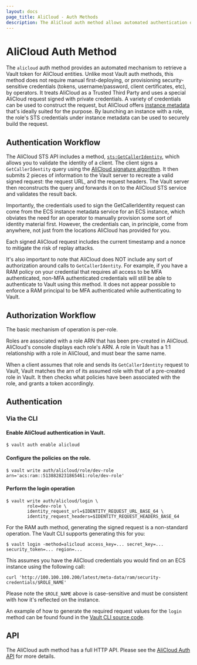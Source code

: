```yaml
---
layout: docs
page_title: AliCloud - Auth Methods
description: The AliCloud auth method allows automated authentication of AliCloud entities.
---
```


# AliCloud Auth Method

The `alicloud` auth method provides an automated mechanism to retrieve
a Vault token for AliCloud entities. Unlike most Vault auth methods, this
method does not require manual first-deploying, or provisioning
security-sensitive credentials (tokens, username/password, client certificates,
etc), by operators. It treats AliCloud as a Trusted Third Party and uses a
special AliCloud request signed with private credentials. A variety of credentials
can be used to construct the request, but AliCloud offers
[instance metadata](https://www.alibabacloud.com/help/faq-detail/49122.htm)
that's ideally suited for the purpose. By launching an instance with a role,
the role's STS credentials under instance metadata can be used to securely
build the request.

## Authentication Workflow

The AliCloud STS API includes a method,
[`sts:GetCallerIdentity`](https://www.alibabacloud.com/help/doc-detail/43767.htm),
which allows you to validate the identity of a client. The client signs
a `GetCallerIdentity` query using the [AliCloud signature
algorithm](https://www.alibabacloud.com/help/doc-detail/67332.htm). It then
submits 2 pieces of information to the Vault server to recreate a valid signed
request: the request URL, and the request headers. The Vault server then
reconstructs the query and forwards it on to the AliCloud STS service and validates
the result back.

Importantly, the credentials used to sign the GetCallerIdentity request can come
from the ECS instance metadata service for an ECS instance, which obviates the
need for an operator to manually provision some sort of identity material first.
However, the credentials can, in principle, come from anywhere, not just from
the locations AliCloud has provided for you.

Each signed AliCloud request includes the current timestamp and a nonce to mitigate
the risk of replay attacks.

It's also important to note that AliCloud does NOT include any sort
of authorization around calls to `GetCallerIdentity`. For example, if you have
a RAM policy on your credential that requires all access to be MFA authenticated,
non-MFA authenticated credentials will still be able to authenticate to Vault
using this method. It does not appear possible to enforce a RAM principal to be
MFA authenticated while authenticating to Vault.

## Authorization Workflow

The basic mechanism of operation is per-role.

Roles are associated with a role ARN that has been pre-created in AliCloud.
AliCloud's console displays each role's ARN. A role in Vault has a 1:1 relationship
with a role in AliCloud, and must bear the same name.

When a client assumes that role and sends its `GetCallerIdentity` request to Vault,
Vault matches the arn of its assumed role with that of a pre-created role in Vault.
It then checks what policies have been associated with the role, and grants a
token accordingly.

## Authentication

### Via the CLI

#### Enable AliCloud authentication in Vault.

```shell-session
$ vault auth enable alicloud
```

#### Configure the policies on the role.

```shell-session
$ vault write auth/alicloud/role/dev-role arn='acs:ram::5138828231865461:role/dev-role'
```

#### Perform the login operation

```shell-session
$ vault write auth/alicloud/login \
        role=dev-role \
        identity_request_url=$IDENTITY_REQUEST_URL_BASE_64 \
        identity_request_headers=$IDENTITY_REQUEST_HEADERS_BASE_64
```

For the RAM auth method, generating the signed request is a non-standard
operation. The Vault CLI supports generating this for you:

```shell-session
$ vault login -method=alicloud access_key=... secret_key=... security_token=... region=...
```

This assumes you have the AliCloud credentials you would find on an ECS instance using the
following call:

```
curl 'http://100.100.100.200/latest/meta-data/ram/security-credentials/$ROLE_NAME'
```

Please note the `$ROLE_NAME` above is case-sensitive and must be consistent with how it's reflected
on the instance.

An example of how to generate the required request values for the `login` method
can be found found in the
[Vault CLI source code](https://github.com/hashicorp/vault-plugin-auth-alicloud/blob/master/tools/tools.go).

## API

The AliCloud auth method has a full HTTP API. Please see the
[AliCloud Auth API](/vault/api-docs/auth/alicloud) for more
details.
